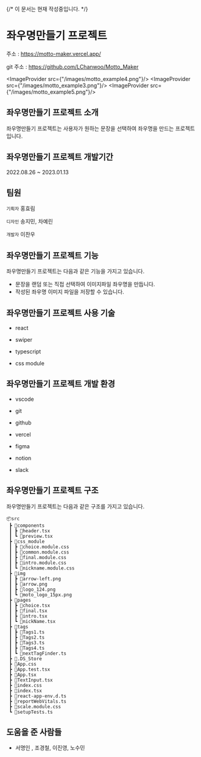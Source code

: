 
{/* <Callout type="warning" emoji="⚠️">
  이 문서는 현재 작성중입니다.
</Callout> */}

# 좌우명만들기 프로젝트
주소 : https://motto-maker.vercel.app/

git 주소 : https://github.com/LChanwoo/Motto_Maker

<ImageProvider src={"/images/motto_example4.png"}/>
<ImageProvider src={"/images/motto_example3.png"}/>
<ImageProvider src={"/images/motto_example5.png"}/>

## 좌우명만들기 프로젝트 소개

좌우명만들기 프로젝트는 사용자가 원하는 문장을 선택하여 좌우명을 만드는 프로젝트입니다.

## 좌우명만들기 프로젝트 개발기간

2022.08.26 ~ 2023.01.13


## 팀원
`기획자` 홍효림

`디자인` 송지민, 차예린

`개발자` 이찬우


## 좌우명만들기 프로젝트 기능

좌우명만들기 프로젝트는 다음과 같은 기능을 가지고 있습니다.

 - 문장을 랜덤 또는 직접 선택하여 이미지파일 좌우명을 만듭니다.
 - 작성된 좌우명 이미지 파일을 저장할 수 있습니다.

## 좌우명만들기 프로젝트 사용 기술

 - react

 - swiper

 - typescript

 - css module

## 좌우명만들기 프로젝트 개발 환경

 - vscode

 - git

 - github

 - vercel

 - figma

 - notion

 - slack


## 좌우명만들기 프로젝트 구조

좌우명만들기 프로젝트는 다음과 같은 구조를 가지고 있습니다.
```
📦src
 ┣ 📂components
 ┃ ┣ 📜header.tsx
 ┃ ┗ 📜preview.tsx
 ┣ 📂css_module
 ┃ ┣ 📜choice.module.css
 ┃ ┣ 📜common.module.css
 ┃ ┣ 📜final.module.css
 ┃ ┣ 📜intro.module.css
 ┃ ┗ 📜nickname.module.css
 ┣ 📂img
 ┃ ┣ 📜arrow-left.png
 ┃ ┣ 📜arrow.png
 ┃ ┣ 📜logo_124.png
 ┃ ┗ 📜moto_logo_15px.png
 ┣ 📂pages
 ┃ ┣ 📜choice.tsx
 ┃ ┣ 📜final.tsx
 ┃ ┣ 📜intro.tsx
 ┃ ┗ 📜nickName.tsx
 ┣ 📂tags
 ┃ ┣ 📜Tags1.ts
 ┃ ┣ 📜Tags2.ts
 ┃ ┣ 📜Tags3.ts
 ┃ ┣ 📜Tags4.ts
 ┃ ┗ 📜nextTagFinder.ts
 ┣ 📜.DS_Store
 ┣ 📜App.css
 ┣ 📜App.test.tsx
 ┣ 📜App.tsx
 ┣ 📜TextInput.tsx
 ┣ 📜index.css
 ┣ 📜index.tsx
 ┣ 📜react-app-env.d.ts
 ┣ 📜reportWebVitals.ts
 ┣ 📜scale.module.css
 ┗ 📜setupTests.ts
 ```

 ## 도움을 준 사람들
 - 서명인 , 조경철, 이진영, 노수민